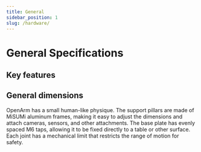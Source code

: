 ```yaml
---
title: General
sidebar_position: 1
slug: /hardware/
---
```



# General Specifications

## Key features

<BlockImage src="hardware/specification/general/openarm_specs.png" alt="openarm_specs" width="110%" />

## General dimensions

OpenArm has a small human-like physique. The support pillars are made of MiSUMi aluminum frames, making it easy to adjust the dimensions and attach cameras, sensors, and other attachments.
The base plate has evenly spaced M6 taps, allowing it to be fixed directly to a table or other surface.
Each joint has a mechanical limit that restricts the range of motion for safety.

<BlockImage src="hardware/specification/general/dimensions.png" alt="Dimensions" width="110%" />

